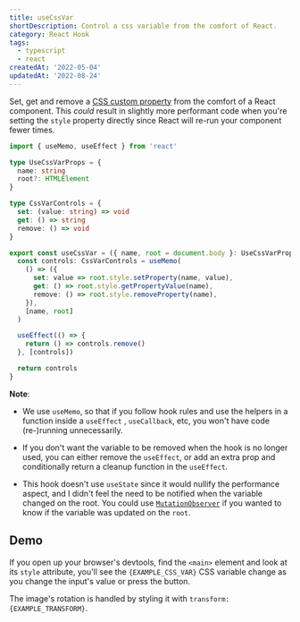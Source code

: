 ```yaml
---
title: useCssVar
shortDescription: Control a css variable from the comfort of React.
category: React Hook
tags:
  - typescript
  - react
createdAt: '2022-05-04'
updatedAt: '2022-08-24'
---
```


Set, get and remove a
[CSS custom property](https://developer.mozilla.org/en-US/docs/Web/CSS/Using_CSS_custom_properties)
from the comfort of a React component. This _could_ result in slightly more performant code when
you're setting the `style` property directly since React will re-run your component fewer times.

```typescript
import { useMemo, useEffect } from 'react'

type UseCssVarProps = {
  name: string
  root?: HTMLElement
}

type CssVarControls = {
  set: (value: string) => void
  get: () => string
  remove: () => void
}

export const useCssVar = ({ name, root = document.body }: UseCssVarProps): CssVarControls => {
  const controls: CssVarControls = useMemo(
    () => ({
      set: value => root.style.setProperty(name, value),
      get: () => root.style.getPropertyValue(name),
      remove: () => root.style.removeProperty(name),
    }),
    [name, root]
  )

  useEffect(() => {
    return () => controls.remove()
  }, [controls])

  return controls
}
```

**Note**:

- We use `useMemo`, so that if you follow hook rules and use the helpers in a function inside a
  `useEffect` , `useCallback`, etc, you won't have code (re-)running unnecessarily.

- If you don't want the variable to be removed when the hook is no longer used, you can either
  remove the `useEffect`, or add an extra prop and conditionally return a cleanup function in the
  `useEffect`.

- This hook doesn't use `useState` since it would nullify the performance aspect, and I didn't feel
  the need to be notified when the variable changed on the root. You could use
  [`MutationObserver`](https://developer.mozilla.org/en-US/docs/Web/API/MutationObserver) if you
  wanted to know if the variable was updated on the `root`.

## Demo


If you open up your browser's devtools, find the `<main>` element and look at its `style` attribute,
you'll see the <code>{EXAMPLE_CSS_VAR}</code> CSS variable change as you change the input's value or
press the button.

The image's rotation is handled by styling it with <code>transform: {EXAMPLE_TRANSFORM}</code>.

<Demo component={Example} />
